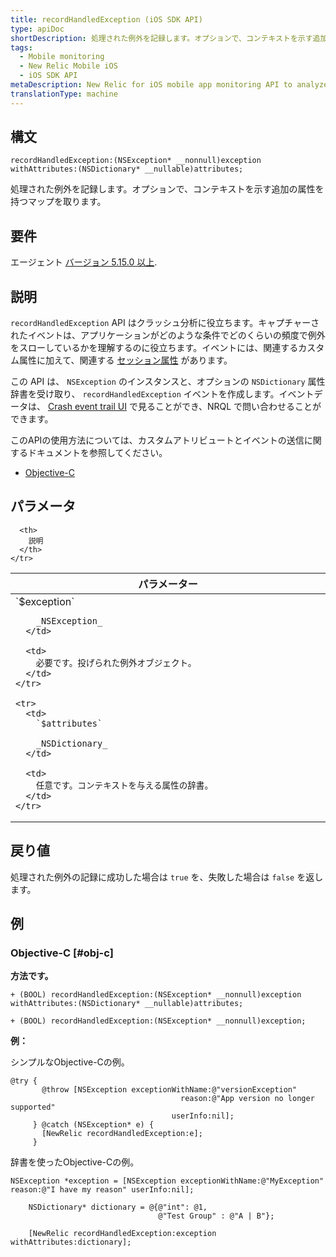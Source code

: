 ```yaml
---
title: recordHandledException (iOS SDK API)
type: apiDoc
shortDescription: 処理された例外を記録します。オプションで、コンテキストを示す追加の属性を持つマップを取ります。
tags:
  - Mobile monitoring
  - New Relic Mobile iOS
  - iOS SDK API
metaDescription: New Relic for iOS mobile app monitoring API to analyze handled exceptions and thrown exceptions via New Relic Insights.
translationType: machine
---
```


## 構文

```
recordHandledException:(NSException* __nonnull)exception withAttributes:(NSDictionary* __nullable)attributes;
```

処理された例外を記録します。オプションで、コンテキストを示す追加の属性を持つマップを取ります。

## 要件

エージェント [バージョン 5.15.0 以上](/docs/release-notes/mobile-release-notes/ios-release-notes).

## 説明

`recordHandledException` API はクラッシュ分析に役立ちます。キャプチャーされたイベントは、アプリケーションがどのような条件でどのくらいの頻度で例外をスローしているかを理解するのに役立ちます。イベントには、関連するカスタム属性に加えて、関連する [セッション属性](/docs/insights/insights-data-sources/default-attributes/mobile-default-attributes-insights) があります。

この API は、 `NSException` のインスタンスと、オプションの `NSDictionary` 属性辞書を受け取り、 `recordHandledException` イベントを作成します。イベントデータは、 [Crash event trail UI](/docs/mobile-monitoring/mobile-monitoring-ui/crashes/mobile-crash-event-trail) で見ることができ、NRQL で問い合わせることができます。

このAPIの使用方法については、カスタムアトリビュートとイベントの送信に関するドキュメントを参照してください。

* [Objective-C](/docs/mobile-monitoring/new-relic-mobile-ios/install-configure/work-ios-sdk-api#objc-custom-att-events)

## パラメータ

<table>
  <thead>
    <tr>
      <th width="25%">
        パラメーター
      </th>

      <th>
        説明
      </th>
    </tr>
  </thead>

  <tbody>
    <tr>
      <td>
        `$exception`

        _NSException_
      </td>

      <td>
        必要です。投げられた例外オブジェクト。
      </td>
    </tr>

    <tr>
      <td>
        `$attributes`

        _NSDictionary_
      </td>

      <td>
        任意です。コンテキストを与える属性の辞書。
      </td>
    </tr>
  </tbody>
</table>

## 戻り値

処理された例外の記録に成功した場合は `true` を、失敗した場合は `false` を返します。

## 例

### Objective-C [#obj-c]

**方法です。**

```
+ (BOOL) recordHandledException:(NSException* __nonnull)exception withAttributes:(NSDictionary* __nullable)attributes;

+ (BOOL) recordHandledException:(NSException* __nonnull)exception;
```

**例：**

シンプルなObjective-Cの例。

```
@try {
       @throw [NSException exceptionWithName:@"versionException"
                                      reason:@"App version no longer supported"
                                    userInfo:nil];
     } @catch (NSException* e) {
       [NewRelic recordHandledException:e];
     }
```

辞書を使ったObjective-Cの例。

```
NSException *exception = [NSException exceptionWithName:@"MyException" reason:@"I have my reason" userInfo:nil];
    
    NSDictionary* dictionary = @{@"int": @1,
                                 @"Test Group" : @"A | B"};
    
    [NewRelic recordHandledException:exception withAttributes:dictionary];
```
